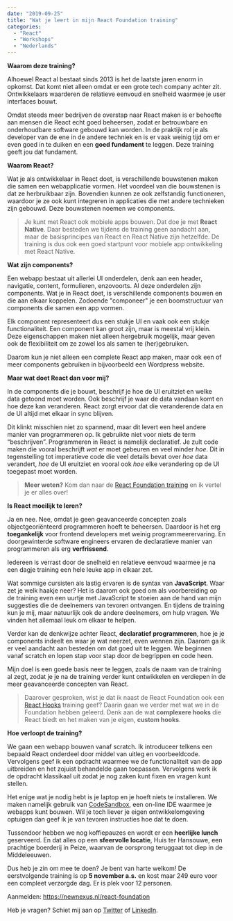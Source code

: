 ```yaml
---
date: "2019-09-25"
title: "Wat je leert in mijn React Foundation training"
categories:
  - "React"
  - "Workshops"
  - "Nederlands"
---
```


**Waarom deze training?**

Alhoewel React al bestaat sinds 2013 is het de laatste jaren enorm in opkomst.
Dat komt niet alleen omdat er een grote tech company achter zit. Ontwikkelaars
waarderen de relatieve eenvoud en snelheid waarmee je user interfaces bouwt.

Omdat steeds meer bedrijven de overstap naar React maken is er behoefte aan
mensen die React echt goed beheersen, zodat er betrouwbare en onderhoudbare
software gebouwd kan worden. In de praktijk rol je als developer van de ene
in de andere techniek en is er vaak weinig tijd om er even goed in te duiken
en een **goed fundament** te leggen. Deze training geeft jou dat fundament.

**Waarom React?**

Wat je als ontwikkelaar in React doet, is verschillende bouwstenen maken die
samen een webapplicatie vormen. Het voordeel van die bouwstenen is dat ze
herbruikbaar zijn. Bovendien kunnen ze ook zelfstandig functioneren, waardoor
je ze ook kunt integreren in applicaties die met andere technieken zijn
gebouwd. Deze bouwstenen noemen we components.

> Je kunt met React ook mobiele apps bouwen. Dat doe je met **React Native**.
> Daar besteden we tijdens de training geen aandacht aan, maar de basisprincipes
> van React en React Native zijn hetzelfde. De training is dus ook een goed
> startpunt voor mobiele app ontwikkeling met React Native.

**Wat zijn components?**

Een webapp bestaat uit allerlei UI onderdelen, denk aan een header, navigatie,
content, formulieren, enzovoorts. Al deze onderdelen zijn components. Wat je
in React doet, is verschillende components bouwen en die aan elkaar koppelen.
Zodoende "componeer" je een boomstructuur van components die samen een app vormen.

Elk component representeert dus een stukje UI en vaak ook een stukje
functionaliteit. Een component kan groot zijn, maar is meestal vrij klein.
Deze eigenschappen maken niet alleen hergebruik mogelijk, maar geven ook de
flexibiliteit om ze zowel los als samen te (her)gebruiken.

Daarom kun je niet alleen een complete React app maken, maar ook een of meer
components gebruiken in bijvoorbeeld een Wordpress website.

**Maar wat doet React dan voor mij?**

In de components die je bouwt, beschrijf je hoe de UI eruitziet en welke data
getoond moet worden. Ook beschrijf je waar de data vandaan komt en hoe deze kan
veranderen. React zorgt ervoor dat die veranderende data en de UI altijd met
elkaar in sync blijven.

Dit klinkt misschien niet zo spannend, maar dit levert een heel andere manier
van programmeren op. Ik gebruikte niet voor niets de term “beschrijven”.
Programmeren in React is namelijk declaratief. Je zult code maken die vooral
beschrijft _wat_ er moet gebeuren en veel minder _hoe_. Dit in tegenstelling
tot imperatieve code die veel details bevat over _hoe_ data verandert, _hoe_
de UI eruitziet en vooral ook _hoe_ elke verandering op de UI toegepast moet worden.

> **Meer weten?**
> Kom dan naar de [React Foundation training] en ik vertel je er alles over!

**Is React moeilijk te leren?**

Ja en nee. Nee, omdat je geen geavanceerde concepten zoals objectgeoriënteerd
programmeren hoeft te beheersen. Daardoor is het erg **toegankelijk** voor frontend
developers met weinig programmeerervaring. En doorgewinterde software engineers
ervaren de declaratieve manier van programmeren als erg **verfrissend**.

Iedereen is verrast door de snelheid en relatieve eenvoud waarmee je na een dagje
training een hele leuke app in elkaar zet.

Wat sommige cursisten als lastig ervaren is de syntax van **JavaScript**. Waar zet je
welk haakje neer? Het is daarom ook goed om als voorbereiding op de training even
een uurtje met JavaScript te stoeien aan de hand van mijn suggesties die de
deelnemers van tevoren ontvangen. En tijdens de training kun je mij, maar natuurlijk
ook de andere deelnemers, om hulp vragen. We vinden het allemaal leuk om elkaar
te helpen.

Verder kan de denkwijze achter React, **declaratief programmeren**, hoe je je components
indeelt en waar je wat neerzet, even wennen zijn. Daarom ga ik er veel aandacht aan
besteden om dat goed uit te leggen. We beginnen vanaf scratch en lopen stap voor
stap door de begrippen en code heen.

Mijn doel is een goede basis neer te leggen, zoals de naam van de training al zegt,
zodat je je na de training verder kunt ontwikkelen en verdiepen in de meer
geavanceerde concepten van React.

> Daarover gesproken, wist je dat ik naast de React Foundation ook een [React Hooks]
> training geef? Daarin gaan we verder met wat we in de Foundation hebben geleerd.
> Denk aan de wat **complexere hooks** die React biedt en het maken van je eigen,
> **custom hooks**.

**Hoe verloopt de training?**

We gaan een webapp bouwen vanaf scratch. Ik introduceer telkens een bepaald React
onderdeel door middel van uitleg en voorbeeldcode. Vervolgens geef ik een opdracht
waarmee we de functionaliteit van de app uitbreiden en het zojuist behandelde gaan
toepassen. Vervolgens werk ik de opdracht klassikaal uit zodat je nog zaken kunt
fixen en vragen kunt stellen.

Het enige wat je nodig hebt is je laptop en je hoeft niets te installeren. We maken
namelijk gebruik van [CodeSandbox], een on-line IDE waarmee je webapps kunt bouwen.
Wil je toch liever je eigen ontwikkelomgeving optuigen dan geef ik je van tevoren
instructies hoe dat te doen.

Tussendoor hebben we nog koffiepauzes en wordt er een **heerlijke lunch** geserveerd.
En dat alles op een **sfeervolle locatie**, Huis ter Hansouwe, een prachtige boerderij
in Peize, waarvan de oorsprong teruggaat tot diep in de Middeleeuwen.

Dus heb je zin om mee te doen? Je bent van harte welkom! De eerstvolgende training
is op **5 november a.s.** en kost maar 249 euro voor een compleet verzorgde dag.
Er is plek voor 12 personen.

Aanmelden: https://newnexus.nl/react-foundation

Heb je vragen? Schiet mij aan op [Twitter] of [LinkedIn].

[react foundation training]: https://newnexus.nl/react-foundation
[react hooks]: https://newnexus.nl/react-hooks
[codesandbox]: https://codesandbox.io
[twitter]: https://twitter.com/bouwe
[linkedin]: https://linkedin.com/in/bkwesterdijk/
